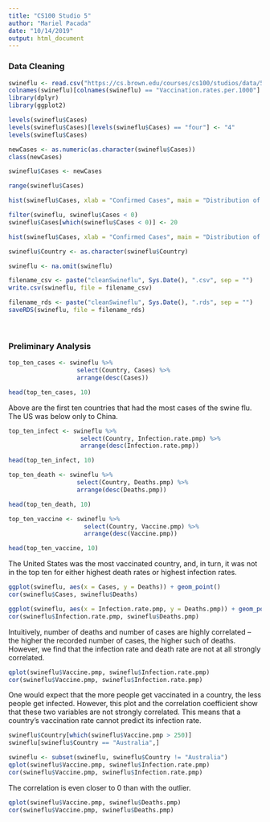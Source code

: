 ```yaml
---
title: "CS100 Studio 5"
author: "Mariel Pacada"
date: "10/14/2019"
output: html_document
---
```


### Data Cleaning

```r
swineflu <- read.csv("https://cs.brown.edu/courses/cs100/studios/data/5/swineflu_mod.csv")
colnames(swineflu)[colnames(swineflu) == "Vaccination.rates.per.1000"] <- "Vaccine.pmp"
library(dplyr)
library(ggplot2)
```

```r
levels(swineflu$Cases)
levels(swineflu$Cases)[levels(swineflu$Cases) == "four"] <- "4"
levels(swineflu$Cases)

newCases <- as.numeric(as.character(swineflu$Cases))
class(newCases)

swineflu$Cases <- newCases

range(swineflu$Cases)
```

```r
hist(swineflu$Cases, xlab = "Confirmed Cases", main = "Distribution of Cases")
```

```r
filter(swineflu, swineflu$Cases < 0)
swineflu$Cases[which(swineflu$Cases < 0)] <- 20
```

```r
hist(swineflu$Cases, xlab = "Confirmed Cases", main = "Distribution of Cases")
```

```r
swineflu$Country <- as.character(swineflu$Country)
```

```r
swineflu <- na.omit(swineflu)
```

```r
filename_csv <- paste("cleanSwineflu", Sys.Date(), ".csv", sep = "")
write.csv(swineflu, file = filename_csv)

filename_rds <- paste("cleanSwineflu", Sys.Date(), ".rds", sep = "")
saveRDS(swineflu, file = filename_rds)
```

&nbsp;

### Preliminary Analysis

```r
top_ten_cases <- swineflu %>%
                   select(Country, Cases) %>%
                   arrange(desc(Cases))

head(top_ten_cases, 10)
```
Above are the first ten countries that had the most cases of the swine flu. The US was below only to China.

```r
top_ten_infect <- swineflu %>%
                    select(Country, Infection.rate.pmp) %>%
                    arrange(desc(Infection.rate.pmp))

head(top_ten_infect, 10)
```

```r
top_ten_death <- swineflu %>%
                   select(Country, Deaths.pmp) %>%
                   arrange(desc(Deaths.pmp))

head(top_ten_death, 10)
```

```r
top_ten_vaccine <- swineflu %>%
                     select(Country, Vaccine.pmp) %>%
                     arrange(desc(Vaccine.pmp))

head(top_ten_vaccine, 10)
```
The United States was the most vaccinated country, and, in turn, it was not in the top ten for either highest death rates or highest infection rates. 

```r
ggplot(swineflu, aes(x = Cases, y = Deaths)) + geom_point()
cor(swineflu$Cases, swineflu$Deaths)
```

```r
ggplot(swineflu, aes(x = Infection.rate.pmp, y = Deaths.pmp)) + geom_point()
cor(swineflu$Infection.rate.pmp, swineflu$Deaths.pmp)
```
Intuitively, number of deaths and number of cases are highly correlated -- the higher the recorded number of cases, the higher such of deaths. However, we find that the infection rate and death rate are not at all strongly correlated. 

```r
qplot(swineflu$Vaccine.pmp, swineflu$Infection.rate.pmp)
cor(swineflu$Vaccine.pmp, swineflu$Infection.rate.pmp)
```
One would expect that the more people get vaccinated in a country, the less people get infected. However, this plot and the correlation coefficient show that these two variables are not strongly correlated. This means that a country's vaccination rate cannot predict its infection rate. 

```r
swineflu$Country[which(swineflu$Vaccine.pmp > 250)]
swineflu[swineflu$Country == "Australia",]

swineflu <- subset(swineflu, swineflu$Country != "Australia")
qplot(swineflu$Vaccine.pmp, swineflu$Infection.rate.pmp)
cor(swineflu$Vaccine.pmp, swineflu$Infection.rate.pmp)
```
The correlation is even closer to 0 than with the outlier. 

```r
qplot(swineflu$Vaccine.pmp, swineflu$Deaths.pmp)
cor(swineflu$Vaccine.pmp, swineflu$Deaths.pmp)

```